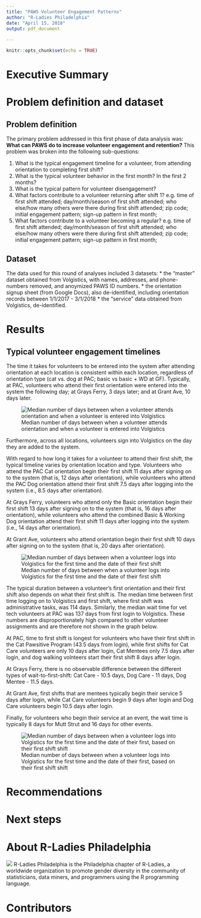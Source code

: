 ```yaml
---
title: "PAWS Volunteer Engagement Patterns"
author: "R-Ladies Philadelphia"
date: "April 15, 2018"
output: pdf_document
  
---
```


```r
knitr::opts_chunk$set(echo = TRUE)
```

# Executive Summary

\newpage
# Problem definition and dataset

## Problem definition
The primary problem addressed in this first phase of data analysis was: **What can PAWS do to increase volunteer engagement and retention?** This problem was broken into the following sub-questions:

1. What is the typical engagement timeline for a volunteer, from attending orientation to completing first shift?
2. What is the typical volunteer behavior in the first month? In the first 2 months?
3. What is the typical pattern for volunteer disengagement?
4. What factors contribute to a volunteer returning after shift 1? e.g. time of first shift attended; day/month/season of first shift attended; who else/how many others were there during first shift attended; zip code; initial engagement pattern; sign-up pattern in first month;
5. What factors contribute to a volunteer becoming a regular? e.g. time of first shift attended; day/month/season of first shift attended; who else/how many others were there during first shift attended; zip code; initial engagement pattern; sign-up pattern in first month;

## Dataset

The data used for this round of analyses included 3 datasets: 
* the "master" dataset obtained from Volgistics, with names, addresses, and phone-numbers removed, and anoymized PAWS ID numbers. 
* the orientation signup sheet (from Google Docs), also de-identified, including orientation records between 1/1/2017 - 3/1/2018
* the "service" data obtained from Volgistics, de-identified. 


\newpage
# Results
## Typical volunteer engagement timelines

The time it takes for volunteers to be entered into the system after attending orientation at each location is consistent within each location, regardless of orientation type (cat vs. dog at PAC; basic vs basic + WD at GF). Typically, at PAC, volunteers who attend their first orientation were entered into the system the following day; at Grays Ferry, 3 days later; and at Grant Ave, 10 days later. 

![Median number of days between when a volunteer attends orientation and when a volunteer is entered into Volgistics](days_orientation_to_system.png)

Furthermore, across all locations, volunteers sign into Volgistics on the day they are added to the system. 

With regard to how long it takes for a volunteer to attend their first shift, the typical timeline varies by orientation location and type. Volunteers who attend the PAC Cat orientation begin their first shift 11 days after signing on to the system (that is, 12 days after orientation), while volunteers who attend the PAC Dog orientation attend their first shift 7.5 days after logging into the system (i.e., 8.5 days after orientation). 

At Grays Ferry, volunteers who attend only the Basic orientation begin their first shift 13 days after signing on to the system (that is, 16 days after orientation), while volunteers who attend the combined Basic & Working Dog orientation attend their first shift 11 days after logging into the system (i.e., 14 days after orientation).

At Grant Ave, volunteers who attend orientation begin their first shift 10 days after signing on to the system (that is, 20 days after orientation).

![Median number of days between when a volunteer logs into Volgistics for the first time and the date of their first shift](days_login_to_shift1.png)

The typical duration between a volunteer's first orientation and their first shift also depends on what their first shift is. The median time between first time logging on to Volgistics and first shift, where first shift was administrative tasks, was 114 days. Similarly, the median wait time for vet tech volunteers at PAC was 137 days from first login to Volgistics. These numbers are disproportionately high compared to other volunteer assignments and are therefore not shown in the graph below.  

At PAC, time to first shift is longest for volunteers who have their first shift in the Cat Pawsitive Program (43.5 days from login), while first shifts for Cat Care volunteers are only 10 days after login, Cat Mentees only 7.5 days after login, and dog walking volnteers start their first shift 8 days after login. 

At Grays Ferry, there is no observable difference between the different types of wait-to-first-shift: Cat Care - 10.5 days, Dog Care - 11 days, Dog Mentee - 11.5 days.

At Grant Ave, first shifts that are mentees typically begin their service 5 days after login, while Cat Care volunteers begin 9 days after login and Dog Care volunteers begin 10.5 days after login. 

Finally, for volunteers who begin their service at an event, the wait time is typically 8 days for Mutt Strut and 16 days for other events.

![Median number of days between when a volunteer logs into Volgistics for the first time and the date of their first, based on their first shift shift](days_login_to_shift1_byShiftLoc.png)


\newpage
# Recommendations

\newpage
# Next steps

\newpage
# About R-Ladies Philadelphia
![](R-LadiesGlobal.png)
R-Ladies Philadelphia is the Philadelphia chapter of R-Ladies, a worldwide organization to promote gender diversity in the community of statisticians, data miners, and programmers using the R programming language.

# Contributors

